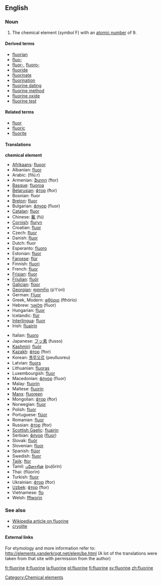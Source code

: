 ==English==
{{elements|F|oxygen|O|neon|Ne}}
=== Noun ===
{{en-noun-unc}}
{{wikipedia}}

# The chemical element (''symbol'' F) with an [[atomic number]] of 9.

====Derived terms====
*[[fluorian]]
*[[fluo-]]
*[[fluor-]], [[fluoro-]]
*[[fluoride]]
*[[fluorinate]]
*[[fluorination]]
*[[fluorine dating]]
*[[fluorine method]]
*[[fluorine oxide]]
*[[fluorine test]]

====Related terms====
*[[fluor]]
*[[fluoric]]
*[[fluorite]]

==== Translations ====
'''chemical element'''
{{top}}
*[[Afrikaans]]: [[fluoor]]
*Albanian: [[fluor]]
*Arabic: {{ARchar|[[فلور]]}} (filú:r) {{m}}
*Armenian: [[ֆտոր]] (ftor)
*[[Basque]]: [[fluoroa]]
*[[Belarusian]]: [[фтор]] (ftor) {{m}}
*Bosnian: fluor
*[[Breton]]: [[fluor]] {{m}}
*Bulgarian: [[флуор]] (fluor) {{m}}
*[[Catalan]]: [[fluor]]
*Chinese: [[氟]] (fú)
*[[Cornish]]: [[fluryn]]
*Croatian: [[fluor]]
*Czech: [[fluor]]
*Danish: [[fluor]]
*Dutch: fluor {{n}}
*Esperanto: [[fluoro]]
*Estonian: [[fluor]]
*[[Faroese]]: [[flúr]]
*Finnish: [[fluori]]
*French: [[fluor]] {{m}}
*[[Frisian]]: [[fluor]]
*[[Friulian]]: [[fluôr]]
*[[Galician]]: [[flúor]]
*[[Georgian]]: [[ფთორი]] (p't'ori)
*German: [[Fluor]] {{n}}
*Greek, Modern: [[φθόριο]] (fthório) {{n}}
*Hebrew: [[פלואור]] (fluor)
*Hungarian: [[fluor]]
*Icelandic: [[flúr]]
*[[Interlingua]]: [[fluor]]
*Irish: [[fluairín]]
{{mid}}
*Italian: [[fluoro]] {{m}}
*Japanese: [[フッ素]] (fusso)
*[[Kashmiri]]: [[fluòr]]
*[[Kazakh]]: [[фтор]] (ftor)
*Korean: [[플루오르]] (peulluoreu)
*Latvian: [[fluors]]
*Lithuanian: [[fluoras]]
*Luxembourgish: [[fluor]]
*Macedonian: [[флуор]] (fluor)
*Malay: [[fluorin]]
*Maltese: [[fluorin]]
*[[Manx]]: [[fluoreen]]
*Mongolian: [[фтор]] (ftor)
*Norwegian: [[fluor]]
*Polish: [[fluor]] {{m}}
*Portuguese: [[flúor]] {{m}}
*Romanian: [[fluor]] {{n}}
*Russian: [[фтор]] (ftor) {{m}}
*[[Scottish Gaelic]]: [[fluairin]]
*Serbian: [[флуор]] ([[fluor]])
*Slovak: [[fluór]] {{m}}
*Slovenian: [[fluor]]
*Spanish: [[flúor]] {{m}}
*Swedish: [[fluor]]
*[[Tajik]]: [[ftor]]
*Tamil: [[புளோரின்]] (puļōrin)
*Thai: {{THchar|[[ฟลูออรีน]]}} (flūorīn)
*Turkish: [[fluor]]
*Ukrainian: [[фтор]] (ftor) {{m}}
*[[Uzbek]]: [[фтор]] (ftor)
*Vietnamese: [[flo]]
*Welsh: [[fflworin]]
{{bottom}}

===See also===
*[[w:Fluorine|Wikipedia article on fluorine]]
*[[cryolite]]

====External links====
For etymology and more information refer to:
http://elements.vanderkrogt.net/elem/be.html
(A lot of the translations were taken from that site with permission from the author)

[[Category:Chemical elements]]

[[fr:fluorine]]
[[it:fluorine]]
[[la:fluorine]]
[[pl:fluorine]]
[[fi:fluorine]]
[[sv:fluorine]]
[[zh:fluorine]]